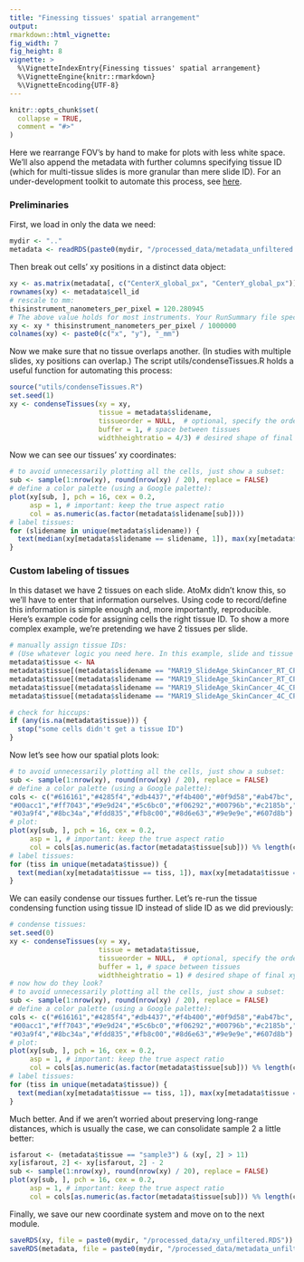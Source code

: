 ```yaml
---
title: "Finessing tissues' spatial arrangement"
output: 
rmarkdown::html_vignette: 
fig_width: 7 
fig_height: 8 
vignette: >
  %\VignetteIndexEntry{Finessing tissues' spatial arrangement}
  %\VignetteEngine{knitr::rmarkdown}
  %\VignetteEncoding{UTF-8}
---
```

<style>
p.caption {
  font-size: 1.5em;
}
</style>
```r
knitr::opts_chunk$set(
  collapse = TRUE,
  comment = "#>"
)
```


Here we rearrange FOV's by hand to make for plots with less white space. 
We'll also append the metadata with further columns specifying tissue ID (which for multi-tissue slides is more granular than mere slide ID).
For an under-development toolkit to automate this process, see [here](https://github.com/Nanostring-Biostats/CosMx-Analysis-Scratch-Space/blob/Main/blog/condensing%20FOVs%20and%20tissues%20in%20XY%20space.md).


### Preliminaries

First, we load in only the data we need:

```r
mydir <- ".."
metadata <- readRDS(paste0(mydir, "/processed_data/metadata_unfiltered.RDS")) # load cell metadata
```

Then break out cells' xy positions in a distinct data object:

```r
xy <- as.matrix(metadata[, c("CenterX_global_px", "CenterY_global_px")])
rownames(xy) <- metadata$cell_id
# rescale to mm:
thisinstrument_nanometers_per_pixel = 120.280945   
# The above value holds for most instruments. Your RunSummary file specifies the value for your instrument. 
xy <- xy * thisinstrument_nanometers_per_pixel / 1000000
colnames(xy) <- paste0(c("x", "y"), "_mm")
```

Now we make sure that no tissue overlaps another. 
(In studies with multiple slides, xy positions can overlap.)
The script utils/condenseTissues.R holds a useful function for automating 
this process:

```r
source("utils/condenseTissues.R")
set.seed(1)
xy <- condenseTissues(xy = xy, 
                      tissue = metadata$slidename, 
                      tissueorder = NULL,  # optional, specify the order tissues are tiled in
                      buffer = 1, # space between tissues
                      widthheightratio = 4/3) # desired shape of final xy locations 
```

Now we can see our tissues' xy coordinates:

```r
# to avoid unnecessarily plotting all the cells, just show a subset:
sub <- sample(1:nrow(xy), round(nrow(xy) / 20), replace = FALSE)
# define a color palette (using a Google palette):
plot(xy[sub, ], pch = 16, cex = 0.2, 
     asp = 1, # important: keep the true aspect ratio
     col = as.numeric(as.factor(metadata$slidename[sub])))
# label tissues:
for (slidename in unique(metadata$slidename)) {
  text(median(xy[metadata$slidename == slidename, 1]), max(xy[metadata$slidename == slidename, 2]), slidename)
}
```

### Custom labeling of tissues

In this dataset we have 2 tissues on each slide. AtoMx didn't know this, so we'll have to enter that information ourselves. 
Using code to record/define this information is simple enough and, more importantly, reproducible.
Here's example code for assigning cells the right tissue ID. 
To show a more complex example, we're pretending we have 2 tissues per slide.

```r
# manually assign tissue IDs: 
# (Use whatever logic you need here. In this example, slide and tissue are synonymous, though they often won't be.)
metadata$tissue <- NA
metadata$tissue[(metadata$slidename == "MAR19_SlideAge_SkinCancer_RT_CP_slide2") & (xy[, 2] < 9)] <- "sample1"
metadata$tissue[(metadata$slidename == "MAR19_SlideAge_SkinCancer_RT_CP_slide2") & (xy[, 2] > 9)] <- "sample2"
metadata$tissue[(metadata$slidename == "MAR19_SlideAge_SkinCancer_4C_CP_slide4") & (xy[, 2] < 5.3)] <- "sample3"
metadata$tissue[(metadata$slidename == "MAR19_SlideAge_SkinCancer_4C_CP_slide4") & (xy[, 2] > 5.3)] <- "sample4"

# check for hiccups:
if (any(is.na(metadata$tissue))) {
  stop("some cells didn't get a tissue ID")
}
```

Now let's see how our spatial plots look:

```r
# to avoid unnecessarily plotting all the cells, just show a subset:
sub <- sample(1:nrow(xy), round(nrow(xy) / 20), replace = FALSE)
# define a color palette (using a Google palette):
cols <- c("#616161","#4285f4","#db4437","#f4b400","#0f9d58","#ab47bc",
"#00acc1","#ff7043","#9e9d24","#5c6bc0","#f06292","#00796b","#c2185b","#7e57c2",
"#03a9f4","#8bc34a","#fdd835","#fb8c00","#8d6e63","#9e9e9e","#607d8b")
# plot:
plot(xy[sub, ], pch = 16, cex = 0.2, 
     asp = 1, # important: keep the true aspect ratio
     col = cols[as.numeric(as.factor(metadata$tissue[sub])) %% length(cols) + 1])
# label tissues:
for (tiss in unique(metadata$tissue)) {
  text(median(xy[metadata$tissue == tiss, 1]), max(xy[metadata$tissue == tiss, 2]), tiss)
}
```

We can easily condense our tissues further. Let's re-run the tissue condensing function 
using tissue ID instead of slide ID as we did previously:

```r
# condense tissues:
set.seed(0)
xy <- condenseTissues(xy = xy, 
                      tissue = metadata$tissue, 
                      tissueorder = NULL,  # optional, specify the order tissues are tiled in
                      buffer = 1, # space between tissues
                      widthheightratio = 1) # desired shape of final xy locations 
# now how do they look?
# to avoid unnecessarily plotting all the cells, just show a subset:
sub <- sample(1:nrow(xy), round(nrow(xy) / 20), replace = FALSE)
# define a color palette (using a Google palette):
cols <- c("#616161","#4285f4","#db4437","#f4b400","#0f9d58","#ab47bc",
"#00acc1","#ff7043","#9e9d24","#5c6bc0","#f06292","#00796b","#c2185b","#7e57c2",
"#03a9f4","#8bc34a","#fdd835","#fb8c00","#8d6e63","#9e9e9e","#607d8b")
# plot:
plot(xy[sub, ], pch = 16, cex = 0.2, 
     asp = 1, # important: keep the true aspect ratio
     col = cols[as.numeric(as.factor(metadata$tissue[sub])) %% length(cols) + 1])
# label tissues:
for (tiss in unique(metadata$tissue)) {
  text(median(xy[metadata$tissue == tiss, 1]), max(xy[metadata$tissue == tiss, 2]), tiss)
}
```

Much better. And if we aren't worried about preserving long-range distances, which is usually the case,
we can consolidate sample 2 a little better:

```r
isfarout <- (metadata$tissue == "sample3") & (xy[, 2] > 11)
xy[isfarout, 2] <- xy[isfarout, 2] - 2
sub <- sample(1:nrow(xy), round(nrow(xy) / 20), replace = FALSE)
plot(xy[sub, ], pch = 16, cex = 0.2, 
     asp = 1, # important: keep the true aspect ratio
     col = cols[as.numeric(as.factor(metadata$tissue[sub])) %% length(cols) + 1])
```

Finally, we save our new coordinate system and move on to the next module.

```r
saveRDS(xy, file = paste0(mydir, "/processed_data/xy_unfiltered.RDS"))
saveRDS(metadata, file = paste0(mydir, "/processed_data/metadata_unfiltered.RDS"))
```

